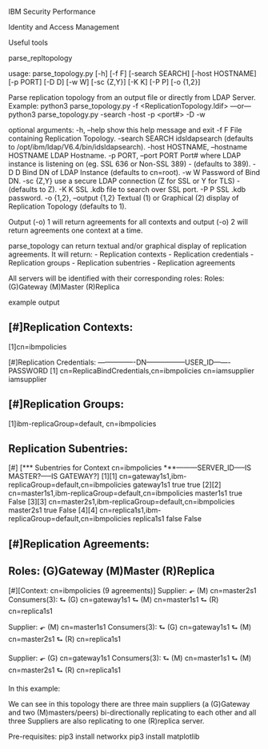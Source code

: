 IBM Security Performance

Identity and Access Management

Useful tools

parse_repltopology

usage: parse_topology.py [-h] [-f F] [-search SEARCH] [-host HOSTNAME] [-p PORT] [-D D] [-w W] [-sc {Z,Y}] [-K K] [-P P] [-o {1,2}]

Parse replication topology from an output file or directly from LDAP Server.
Example:
        python3 parse_topology.py -f <ReplicationTopology.ldif>
         ---or---
        python3  parse_topology.py -search <path/idsldapsearch> -host <hostname/IP> -p <port#> -D <bindD> -w <password>

optional arguments:
  -h, --help            show this help message and exit
  -f F                  File containing Replication Topology.
  -search SEARCH        idsldapsearch (defaults to /opt/ibm/ldap/V6.4/bin/idsldapsearch).
  -host HOSTNAME, --hostname HOSTNAME
                        LDAP Hostname.
  -p PORT, --port PORT  Port# where LDAP instance is listening on (eg. SSL 636 or Non-SSL 389) - (defaults to 389).
  -D D                  Bind DN of LDAP Instance (defaults to cn=root).
  -w W                  Password of Bind DN.
  -sc {Z,Y}             use a secure LDAP connection (Z for SSL or Y for TLS) - (defaults to Z).
  -K K                  SSL .kdb file to search over SSL port.
  -P P                  SSL .kdb password.
  -o {1,2}, --output {1,2}
                        Textual (1) or Graphical (2) display of Replication Topology (defaults to 1).

Output (-o) 1 will return agreements for all contexts and output (-o) 2 will return agreements one context at a time.

parse_topology can return textual and/or graphical display of replication agreements.
It will return:
- Replication contexts
- Replication credentials
- Replication groups
- Replication subentries
- Replication agreements

All servers will be identified with their corresponding roles:
Roles: (G)Gateway (M)Master (R)Replica

example output

[#]Replication Contexts:
------------------------
[1]cn=ibmpolicies

[#]Replication Credentials:
----------------DN-----------------USER_ID-------PASSWORD
[1] cn=ReplicaBindCredentials,cn=ibmpolicies   cn=iamsupplier   iamsupplier

[#]Replication Groups:
----------------------
[1]ibm-replicaGroup=default, cn=ibmpolicies

Replication Subentries:
-----------------------
[#] [*** Subentries for Context cn=ibmpolicies ***---------SERVER_ID-----IS MASTER?-----IS GATEWAY?]
[1][1] cn=gateway1s1,ibm-replicaGroup=default,cn=ibmpolicies   gateway1s1   true  true
[2][2] cn=master1s1,ibm-replicaGroup=default,cn=ibmpolicies   master1s1   true  False
[3][3] cn=master2s1,ibm-replicaGroup=default,cn=ibmpolicies   master2s1   true  False
[4][4] cn=replica1s1,ibm-replicaGroup=default,cn=ibmpolicies   replica1s1   false  False


[#]Replication Agreements:
--------------------------------------
Roles: (G)Gateway (M)Master (R)Replica
--------------------------------------
[#][Context: cn=ibmpolicies (9 agreements)]
Supplier:     ⬐ (M) cn=master2s1
Consumers(3): ⮑ (G) cn=gateway1s1
              ⮑ (M) cn=master1s1
              ⮑ (R) cn=replica1s1

Supplier:     ⬐ (M) cn=master1s1
Consumers(3): ⮑ (G) cn=gateway1s1
              ⮑ (M) cn=master2s1
              ⮑ (R) cn=replica1s1

Supplier:     ⬐ (G) cn=gateway1s1
Consumers(3): ⮑ (M) cn=master1s1
              ⮑ (M) cn=master2s1
              ⮑ (R) cn=replica1s1

In this example:

We can see in this topology there are three main suppliers (a (G)Gateway and two (M)masters/peers) bi-directionally replicating to each other and all three Suppliers are also replicating to one (R)replica server.

Pre-requisites:
pip3 install networkx
pip3 install matplotlib
